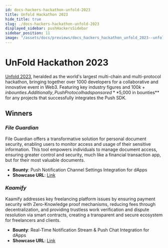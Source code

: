 ```yaml
---
id: docs-hackers-hackathon-unfold-2023
title: Unfold Hackathon 2023
hide_title: true
slug: ./docs-hackers-hackathon-unfold-2023
displayed_sidebar: pushHackersSidebar
sidebar_position: 11
image: "/assets/docs/previews/docs_hackers_hackathon_unfold_2023--unfold_hackathon_2023.png"
---
```


# UnFold Hackathon 2023

[Unfold 2023](https://unfoldweb3.com), heralded as the world's largest multi-chain and multi-protocol hackathon, bringing together over 1000 developers for a collaborative and innovative event in Web3. Featuring key industry figures and $100k+ in bounties. Additionally, Push Protocol had sponsored **$5,000 in bounties** for any projects that successfully integrates the Push SDK.

## Winners

### _File Guardian_

File Guardian offers a transformative solution for personal document security, enabling users to monitor access and usage of their sensitive information. This tool empowers individuals to manage document access, ensuring greater control and security, much like a financial transaction app, but for their most valuable documents.

- **Bounty**: Push Notification Channel Settings Integration for dApps
- **Showcase URL**: [Link](https://devfolio.co/projects/file-gaurdian-65df)

### _Kaamify_

Kaamify addresses key freelancing platform issues by ensuring payment security with Zero-Knowledge proof mechanisms, reducing fees through decentralization, and providing trustless work verification and dispute resolution via smart contracts, creating a transparent and secure ecosystem for freelancers and clients.

- **Bounty**: Real-Time Notification Stream & Push Chat Integration for dApps
- **Showcase URL**: [Link](https://devfolio.co/projects/kaamify-9378)
